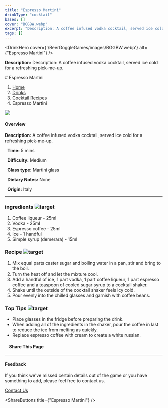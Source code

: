```yaml
---
title: "Espresso Martini"
drinkType: "cocktail"
bases: []
cover: "BGGBW.webp"
excerpt: "Description: A coffee infused vodka cocktail, served ice cold for a refreshing pick-me-up."
tags: []
---
```



<DrinkHero
  cover={'/BeerGoggleGames/images/BGGBW.webp'}
  alt={"Espresso Martini"}
/>

<DrinkSection title="Overview" icon="/BeerGoggleGames/images/info.webp">
<p><strong>Description:</strong> Description: A coffee infused vodka cocktail, served ice cold for a refreshing pick-me-up.</p>
</DrinkSection>

<DrinkSection title="Ingredients" icon="/BeerGoggleGames/images/liquor.webp">
<!-- Add ingredients -->
</DrinkSection>

<DrinkSection title="Method" icon="/BeerGoggleGames/images/question.webp">
# Espresso Martini

1.  [Home](/)
2.  [Drinks](drinks)
3.  [Cocktail Recipes](drinks/cocktailrecipes)
4.  Espresso Martini

![](/images/espresso-martini.webp)

#### Overview

**Description:** A coffee infused vodka cocktail, served ice cold for a refreshing pick-me-up.

  **Time:** 5 mins

  **Difficulty:** Medium

  **Glass type:** Martini glass

  **Dietary Notes:** None

  **Origin:** Italy

* * *

### ingredients ![target](/images/liquor.webp)

1.  Coffee liqueur - 25ml
2.  Vodka - 25ml
3.  Espresso coffee - 25ml
4.  Ice - 1 handful
5.  Simple syrup (demerara) - 15ml

### Recipe ![target](/images/rules.webp)

1.  Mix equal parts caster sugar and boiling water in a pan, stir and bring to the boil.
2.  Turn the heat off and let the mixture cool.
3.  Add a handful of ice, 1 part vodka, 1 part coffee liqueur, 1 part espresso coffee and a teaspoon of cooled sugar syrup to a cocktail shaker.
4.  Shake until the outside of the cocktail shaker feels icy cold.
5.  Pour evenly into the chilled glasses and garnish with coffee beans.

### Top Tips ![target](/images/lightbulb.webp)

-   Place glasses in the fridge before preparing the drink.
-   When adding all of the ingredients in the shaker, pour the coffee in last to reduce the ice from melting as quickly.
-   Replace espresso coffee with cream to create a white russian.

####     Share This Page

[](https://www.facebook.com/sharer/sharer.php?u=beergogglegames.co.uk/Drinks/CocktailRecipes/espresso-martini)[](https://www.instagram.com/direct/new/)[](https://twitter.com/intent/tweet?url=beergogglegames.co.uk/Drinks/CocktailRecipes/espresso-martini)

* * *

#### Feedback

If you think we've missed certain details out of the game or you have something to add, please feel free to contact us.

  
  
  
[Contact Us](contact)
</DrinkSection>



<ShareButtons title={"Espresso Martini"} />
<FeedbackCard></FeedbackCard>
